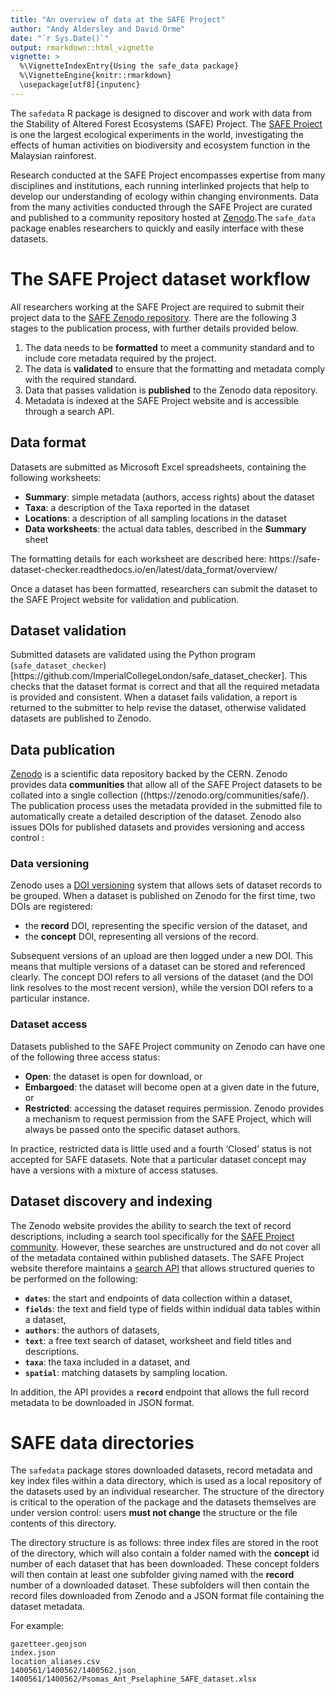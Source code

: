 ```yaml
---
title: "An overview of data at the SAFE Project"
author: "Andy Aldersley and David Orme"
date: "`r Sys.Date()`"
output: rmarkdown::html_vignette
vignette: >
  %\VignetteIndexEntry{Using the safe_data package}
  %\VignetteEngine{knitr::rmarkdown}
  \usepackage[utf8]{inputenc}
---
```


The `safedata`  R package is designed to discover and work with data from the
Stability of Altered Forest Ecosystems (SAFE) Project. The [SAFE Project](https://www.safeproject.net/)
 is one  the largest ecological experiments in the world, investigating the effects
of human activities on biodiversity and ecosystem function in the Malaysian 
rainforest.

Research conducted at the SAFE Project encompasses expertise from many 
disciplines and institutions, each running interlinked projects that help to 
develop our understanding of ecology within changing environments. Data from 
the many activities conducted through the SAFE Project are curated and published to 
a community repository hosted at  [Zenodo](https://zenodo.org/communities/safe/).The
`safe_data` package enables researchers to quickly and easily interface with 
these datasets. 

# The SAFE Project dataset workflow

All researchers working at the SAFE Project are required to submit their project
data to the [SAFE Zenodo repository](https://zenodo.org/communities/safe/). There 
are the following 3 stages to the publication process, with further details provided below.

1. The data needs to be **formatted** to meet a community standard and to include
    core metadata required by the project.
2. The data is **validated** to ensure that the formatting and metadata comply with
    the required standard.
3. Data that passes validation is **published** to the Zenodo data repository.
4. Metadata is indexed at the SAFE Project website and is accessible through a search API.

## Data format

Datasets are submitted as Microsoft Excel spreadsheets, containing the following
worksheets:

* **Summary**: simple metadata (authors, access rights) about the dataset
* **Taxa**: a description of the Taxa reported in the dataset
* **Locations**: a description of all sampling locations in the dataset
* **Data worksheets**: the actual data tables, described in the **Summary** sheet

The formatting details for each worksheet are described here: https://safe-dataset-checker.readthedocs.io/en/latest/data_format/overview/

Once a dataset has been formatted, researchers can submit the dataset to
the SAFE Project website for validation and publication.

## Dataset validation

Submitted datasets are validated using the Python program  (`safe_dataset_checker`)[https://github.com/ImperialCollegeLondon/safe_dataset_checker]. 
This checks that the dataset format is correct and that all the required metadata is 
provided and consistent. When a dataset fails validation, a report is returned to
the submitter to help revise the dataset, otherwise validated datasets are published
to Zenodo.

## Data publication

[Zenodo](https://zenodo.org) is a scientific data repository backed by the CERN. Zenodo 
provides data **communities** that allow all of the SAFE Project datasets to be collated
into a single collection ((https://zenodo.org/communities/safe/). The publication process
uses the metadata provided in the submitted file to automatically create a detailed 
description of the dataset. Zenodo also issues DOIs for published datasets and provides 
versioning and access control :

### Data versioning 

Zenodo uses a [DOI versioning](https://help.zenodo.org/) system that allows sets
of dataset records to be grouped. When a dataset is published on Zenodo for the
first time, two DOIs are registered:

* the **record**  DOI, representing the specific version of the dataset, and
* the **concept** DOI,  representing all versions of the record.

Subsequent versions of an upload are then logged under a new DOI. This means
that multiple versions of a dataset can be stored and referenced clearly. The concept DOI
refers to all versions of the dataset (and the DOI link resolves to the most recent version),
while the version DOI refers to a particular instance.

### Dataset access

Datasets published to the SAFE Project community on Zenodo can have one of the following 
three access status:

* **Open**: the dataset is open for download, or
* **Embargoed**: the dataset will become open at a given date in the future, or
* **Restricted**: accessing the dataset requires permission. Zenodo provides a mechanism to request permission from the SAFE Project, which will always be passed onto the specific dataset authors. 

In practice, restricted data is little used and a fourth 'Closed' status is not accepted for SAFE 
datasets. Note that a particular dataset concept may have a versions with a mixture of access
statuses.

## Dataset discovery and indexing

The Zenodo website provides the ability to search the text of record descriptions, including a search
tool specifically for the [SAFE Project community](https://www.zenodo.org/communities/safe/search).
However, these searches are unstructured and do not cover all of the metadata contained within
published datasets. The SAFE Project website therefore maintains a [search API](https://www.safeproject.net/api) that allows 
structured queries to be performed on the following:

* **`dates`**: the start and endpoints of data collection within a dataset, 
* **`fields`**: the text and field type of fields within indidual data tables within a dataset,
* **`authors`**: the authors of datasets,
* **`text`**: a free text search of dataset, worksheet and field titles and descriptions.
* **`taxa`**: the taxa included  in a dataset, and
* **`spatial`**: matching datasets by sampling location.

In addition, the API provides a **`record`** endpoint that allows the full record metadata to be downloaded
in JSON format.

 
# SAFE data directories

The `safedata` package stores downloaded datasets, record metadata and key index
files within a data directory, which is used as a local repository of the datasets used by
an individual researcher. The structure of the directory is critical to the operation of the
package and the datasets themselves are under version control: users **must not change**
the structure or the file contents of this directory.

The directory structure is as follows: three index files are stored in the root of the directory, 
which will also contain a folder named with the **concept** id number of each dataset
that has been downloaded. These concept folders will then contain at least one subfolder
giving named with the **record** number of a downloaded dataset. These subfolders
will then contain the record files downloaded from Zenodo and a JSON format file containing
the dataset metadata.

For example:

```
gazetteer.geojson
index.json
location_aliases.csv
1400561/1400562/1400562.json
1400561/1400562/Psomas_Ant_Pselaphine_SAFE_dataset.xlsx
```